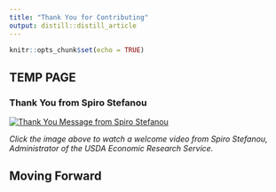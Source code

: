 ```yaml
---
title: "Thank You for Contributing"
output: distill::distill_article
---
```


```r
knitr::opts_chunk$set(echo = TRUE)
```

## TEMP PAGE


### Thank You from Spiro Stefanou

[![Thank You Message from Spiro Stefanou](http://via.placeholder.com/640x360)](URL "Thank You Message from Spiro Stefanou, USDA-ERS Administrator")

*Click the image above to watch a welcome video from Spiro Stefanou, Administrator of the USDA Economic Research Service.*   


## Moving Forward





<!-- ################## -->

<div style="padding-bottom: 60px;"></div>

<!-- Back to Top Button -->
<div id="back-to-top" style="position: fixed; bottom: 20px; right: 20px; display: none;">
  <a href="#top" onclick="document.body.scrollTop = 0; document.documentElement.scrollTop = 0; return false;" style="text-decoration: none; color: white; background-color: black; padding: 10px;">Back to Top</a>
</div>

<script>
window.onscroll = function() {scrollFunction()};

function scrollFunction() {
  if (document.body.scrollTop > 20 || document.documentElement.scrollTop > 20) {
    document.getElementById("back-to-top").style.display = "block";
  } else {
    document.getElementById("back-to-top").style.display = "none";
  }
}
</script>